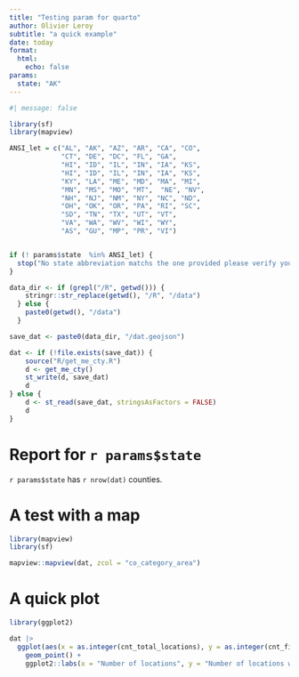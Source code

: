 ```yaml
---
title: "Testing param for quarto"
author: Olivier Leroy
subtitle: "a quick example"
date: today
format:
  html:
    echo: false
params: 
  state: "AK"
---
```


```r
#| message: false

library(sf)
library(mapview)

ANSI_let = c("AL", "AK", "AZ", "AR", "CA", "CO",
             "CT", "DE", "DC", "FL", "GA",
             "HI", "ID", "IL", "IN", "IA", "KS",
             "HI", "ID", "IL", "IN", "IA", "KS",
             "KY", "LA", "ME", "MD", "MA", "MI",
             "MN", "MS", "MO", "MT",  "NE", "NV",
             "NH", "NJ", "NM", "NY", "NC", "ND",
             "OH", "OK", "OR", "PA", "RI", "SC",
             "SD", "TN", "TX", "UT", "VT",
             "VA", "WA", "WV", "WI", "WY",
             "AS", "GU", "MP", "PR", "VI")


if (! params$state  %in% ANSI_let) {
  stop("No state abbreviation matchs the one provided please verify your spelling")
}

data_dir <- if (grepl("/R", getwd())) {
    stringr::str_replace(getwd(), "/R", "/data")
  } else {
    paste0(getwd(), "/data")
  }

save_dat <- paste0(data_dir, "/dat.geojson")

dat <- if (!file.exists(save_dat)) {
    source("R/get_me_cty.R")
    d <- get_me_cty()
    st_write(d, save_dat)
    d
} else {
    d <- st_read(save_dat, stringsAsFactors = FALSE)
    d
}

```
  

# Report for `r params$state`

`r params$state` has `r nrow(dat)` counties.


# A test with a map

```r

library(mapview)
library(sf)

mapview::mapview(dat, zcol = "co_category_area")
```

# A quick plot

```r
library(ggplot2)

dat |>
  ggplot(aes(x = as.integer(cnt_total_locations), y = as.integer(cnt_fiber_locations))) +
    geom_point() +
    ggplot2::labs(x = "Number of locations", y = "Number of locations with fiber")
```

